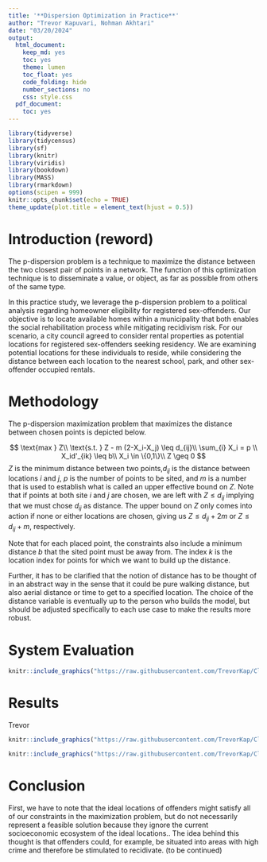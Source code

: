 ```yaml
---
title: '**Dispersion Optimization in Practice**'
author: "Trevor Kapuvari, Nohman Akhtari"
date: "03/20/2024"
output:
  html_document:
    keep_md: yes
    toc: yes
    theme: lumen
    toc_float: yes
    code_folding: hide
    number_sections: no
    css: style.css
  pdf_document:
    toc: yes
---
```

```r
library(tidyverse)
library(tidycensus)
library(sf)
library(knitr)
library(viridis)
library(bookdown)
library(MASS)
library(rmarkdown)
options(scipen = 999)
knitr::opts_chunk$set(echo = TRUE)
theme_update(plot.title = element_text(hjust = 0.5))
```




# Introduction (reword)
The p-dispersion problem is a technique to maximize the distance between the two closest pair of points in a network. The function of this optimization technique is to disseminate a value, or object, as far as possible from others of the same type. 

In this practice study, we leverage the p-dispersion problem to a political analysis regarding homeowner eligibility for registered sex-offenders. Our objective is to locate available homes within a municipality that both enables the social rehabilitation process while mitigating recidivism risk. For our scenario, a city council agreed to consider rental properties as potential locations for registered sex-offenders seeking residency. We are examining potential locations for these individuals to reside, while considering the distance between each location to the nearest school, park, and other sex-offender occupied rentals. 

# Methodology 
The p-dispersion maximization problem that maximizes the distance between chosen points is depicted below.


$$
\text{max } Z\\
\text{s.t. } Z - m (2-X_i-X_j) \leq d_{ij}\\
\sum_{i} X_i = p \\ 
X_id'_{ik} \leq b\\
X_i \in \{0,1\}\\
Z \geq 0
$$
$Z$ is the minimum distance between two points,$d_{ij}$ is the distance between locations $i$ and $j,$ $p$ is the number of points to be sited, and $m$ is a number that is used to establish what is called an upper effective bound on $Z$. Note that if points at both site $i$ and $j$ are chosen, we are left with $Z \leq d_{ij}$ implying that we must chose $d_{ij}$ as distance. The upper bound on $Z$ only comes into action if none or either locations are chosen, giving us $Z \leq d_{ij}+2m$ or $Z \leq d_{ij}+m,$ respectively.

Note that for each placed point, the constraints also include a minimum distance $b$ that the sited point must be away from. The index $k$ is the location index for points for which we want to build up the distance.

Further, it has to be clarified that the notion of distance has to be thought of in an abstract way in the sense that it could be pure walking distance, but also aerial distance or time to get to a specified location. The choice of the distance variable is eventually up to the person who builds the model, but should be adjusted specifically to each use case to make the results more robust.

# System Evaluation




```r
knitr::include_graphics("https://raw.githubusercontent.com/TrevorKap/Classes_MUSA/main/SpatialOptimization/images/Homework5Graph1.png")

```


# Results
Trevor

```r
knitr::include_graphics("https://raw.githubusercontent.com/TrevorKap/Classes_MUSA/main/SpatialOptimization/Homework5Map1.png")

```



```r
knitr::include_graphics("https://raw.githubusercontent.com/TrevorKap/Classes_MUSA/main/SpatialOptimization/Homework5Map2.png")

```


# Conclusion
First, we have to note that the ideal locations of offenders might satisfy all of our constraints in the maximization problem, but do not necessarily represent a feasible solution because they ignore the current socioeconomic ecosystem of the ideal locations.. The idea behind this thought is that offenders could, for example, be situated into areas with high crime and therefore be stimulated to recidivate. (to be continued)

